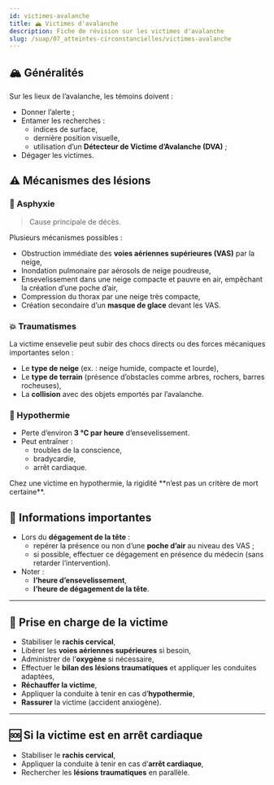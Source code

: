 ---
id: victimes-avalanche
title: 🏔️ Victimes d'avalanche
description: Fiche de révision sur les victimes d'avalanche
slug: /suap/07_atteintes-circonstancielles/victimes-avalanche
---

## 🏔️ Généralités

Sur les lieux de l’avalanche, les témoins doivent :

- Donner l’alerte ;
- Entamer les recherches :
  - indices de surface,
  - dernière position visuelle,
  - utilisation d’un **Détecteur de Victime d’Avalanche (DVA)** ;
- Dégager les victimes.

## ⚠️ Mécanismes des lésions

### 💨 Asphyxie

> Cause principale de décès.

Plusieurs mécanismes possibles :

- Obstruction immédiate des **voies aériennes supérieures (VAS)** par la neige,
- Inondation pulmonaire par aérosols de neige poudreuse,
- Ensevelissement dans une neige compacte et pauvre en air, empêchant la création d’une poche d’air,
- Compression du thorax par une neige très compacte,
- Création secondaire d’un **masque de glace** devant les VAS.

### 💥 Traumatismes

La victime ensevelie peut subir des chocs directs ou des forces mécaniques importantes selon :

- Le **type de neige** (ex. : neige humide, compacte et lourde),
- Le **type de terrain** (présence d’obstacles comme arbres, rochers, barres rocheuses),
- La **collision** avec des objets emportés par l’avalanche.

### 🥶 Hypothermie

- Perte d’environ **3 °C par heure** d’ensevelissement.
- Peut entraîner :
  - troubles de la conscience,
  - bradycardie,
  - arrêt cardiaque.

<Admonition type="warning">
Chez une victime en hypothermie, la rigidité **n’est pas un critère de mort certaine**.
</Admonition>

## 📌 Informations importantes

- Lors du **dégagement de la tête** :
  - repérer la présence ou non d’une **poche d’air** au niveau des VAS ;
  - si possible, effectuer ce dégagement en présence du médecin (sans retarder l’intervention).
- Noter :
  - **l’heure d’ensevelissement**,
  - **l’heure de dégagement de la tête**.

---

## 🛟 Prise en charge de la victime

- Stabiliser le **rachis cervical**,
- Libérer les **voies aériennes supérieures** si besoin,
- Administrer de l’**oxygène** si nécessaire,
- Effectuer le **bilan des lésions traumatiques** et appliquer les conduites adaptées,
- **Réchauffer la victime**,
- Appliquer la conduite à tenir en cas d’**hypothermie**,
- **Rassurer** la victime (accident anxiogène).

---

## 🆘 Si la victime est en arrêt cardiaque

- Stabiliser le **rachis cervical**,
- Appliquer la conduite à tenir en cas d’**arrêt cardiaque**,
- Rechercher les **lésions traumatiques** en parallèle.